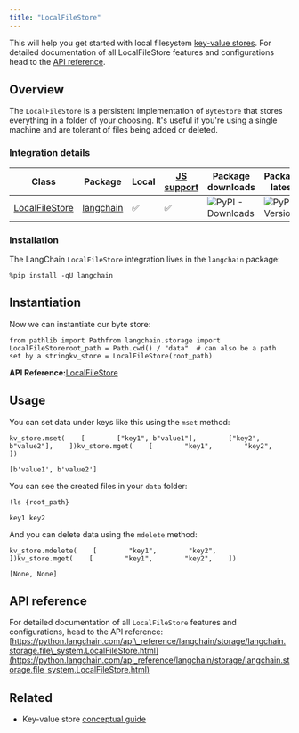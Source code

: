 ```yaml
---
title: "LocalFileStore"
---
```


This will help you get started with local filesystem [key-value stores](/src/oss/concepts/key_value_stores). For detailed documentation of all LocalFileStore features and configurations head to the [API reference](https://python.langchain.com/api_reference/langchain/storage/langchain.storage.file_system.LocalFileStore.html).

## Overview

The `LocalFileStore` is a persistent implementation of `ByteStore` that stores everything in a folder of your choosing. It's useful if you're using a single machine and are tolerant of files being added or deleted.

### Integration details

| Class                                                                                                                            | Package                                                                      | Local | [JS support](https://js.langchain.com/oss/integrations/stores/file_system) | Package downloads                                                                   | Package latest                                                                   |
| -------------------------------------------------------------------------------------------------------------------------------- | ---------------------------------------------------------------------------- | ----- | --------------------------------------------------------------------------- | ----------------------------------------------------------------------------------- | -------------------------------------------------------------------------------- |
| [LocalFileStore](https://python.langchain.com/api_reference/langchain/storage/langchain.storage.file_system.LocalFileStore.html) | [langchain](https://python.langchain.com/api_reference/langchain/index.html) | ✅     | ✅                                                                           | ![PyPI - Downloads](/images/oss/integrations/stores/file_system/pypi/dm/langchain) | ![PyPI - Version](/images/oss/integrations/stores/file_system/pypi/v/langchain) |

### Installation

The LangChain `LocalFileStore` integration lives in the `langchain` package:

```
%pip install -qU langchain
```

## Instantiation

Now we can instantiate our byte store:

```
from pathlib import Pathfrom langchain.storage import LocalFileStoreroot_path = Path.cwd() / "data"  # can also be a path set by a stringkv_store = LocalFileStore(root_path)
```

**API Reference:**[LocalFileStore](https://python.langchain.com/api_reference/langchain/storage/langchain.storage.file_system.LocalFileStore.html)

## Usage

You can set data under keys like this using the `mset` method:

```
kv_store.mset(    [        ["key1", b"value1"],        ["key2", b"value2"],    ])kv_store.mget(    [        "key1",        "key2",    ])
```

```
[b'value1', b'value2']
```

You can see the created files in your `data` folder:

```
!ls {root_path}
```

```
key1 key2
```

And you can delete data using the `mdelete` method:

```
kv_store.mdelete(    [        "key1",        "key2",    ])kv_store.mget(    [        "key1",        "key2",    ])
```

```
[None, None]
```

## API reference

For detailed documentation of all `LocalFileStore` features and configurations, head to the API reference: [https://python.langchain.com/api\_reference/langchain/storage/langchain.storage.file\_system.LocalFileStore.html](https://python.langchain.com/api_reference/langchain/storage/langchain.storage.file_system.LocalFileStore.html)

## Related

* Key-value store [conceptual guide](/src/oss/concepts/key_value_stores)
